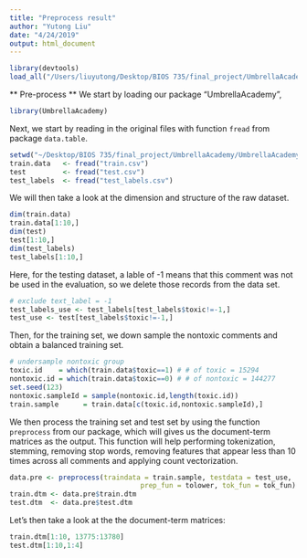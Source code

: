 ```yaml
---
title: "Preprocess result"
author: "Yutong Liu"
date: "4/24/2019"
output: html_document
---
```

```r
library(devtools)
load_all("/Users/liuyutong/Desktop/BIOS 735/final_project/UmbrellaAcademy/UmbrellaAcademy")
```

** Pre-process **
We start by loading our package "UmbrellaAcademy",
```r
library(UmbrellaAcademy)
```
Next, we start by reading in the original files with function `fread` from package `data.table`.  

```r
setwd("~/Desktop/BIOS 735/final_project/UmbrellaAcademy/UmbrellaAcademy/data-raw")
train.data   <- fread("train.csv")
test         <- fread("test.csv")
test_labels  <- fread("test_labels.csv")
```
  
We will then take a look at the dimension and structure of the raw dataset.  
  
```r
dim(train.data)
train.data[1:10,]
dim(test)
test[1:10,]
dim(test_labels)
test_labels[1:10,]
```
   
Here, for the testing dataset, a lable of -1 means that this comment was not be used in the evaluation, so we delete those records from the data set.
```r
# exclude text_label = -1
test_labels_use <- test_labels[test_labels$toxic!=-1,]
test_use <- test[test_labels$toxic!=-1,]
```

Then, for the training set, we down sample the nontoxic comments and obtain a balanced training set.  

```r
# undersample nontoxic group
toxic.id    = which(train.data$toxic==1) # # of toxic = 15294
nontoxic.id = which(train.data$toxic==0) # # of nontoxic = 144277
set.seed(123)
nontoxic.sampleId = sample(nontoxic.id,length(toxic.id))
train.sample      = train.data[c(toxic.id,nontoxic.sampleId),]
```
   
We then process the training set and test set by using the function `preprocess` from our package, which will gives us the document-term matrices as the output. This function will help performing tokenization, stemming, removing stop words, removing features that appear less than 10 times across all comments and applying count vectorization.

```r
data.pre <- preprocess(traindata = train.sample, testdata = test_use, 
                                prep_fun = tolower, tok_fun = tok_fun)
train.dtm <- data.pre$train.dtm
test.dtm  <- data.pre$test.dtm
```
  
Let's then take a look at the the document-term matrices:
```r
train.dtm[1:10, 13775:13780]
test.dtm[1:10,1:4]
```
